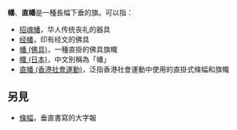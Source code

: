 '''幡'''、'''直幡'''是一種長幅下垂的旗。可以指：

* [[招魂幡|招魂幡]]，华人传统丧礼的器具
* [[经幡|经幡]]，印有经文的佛具
* [[幡_(佛具)|幡 (佛具)]]，一種直掛的佛具旗幟
* [[幟_(日本)|幟 (日本)]]，中文別稱為「幡」
* [[直幡_(香港社會運動)|直幡 (香港社會運動)]]，泛指香港社會運動中使用的直掛式條幅和旗幟

== 另見 ==
* [[條幅|條幅]]，垂直書寫的大字報

{{disambig|Cat=一字消歧义}}
